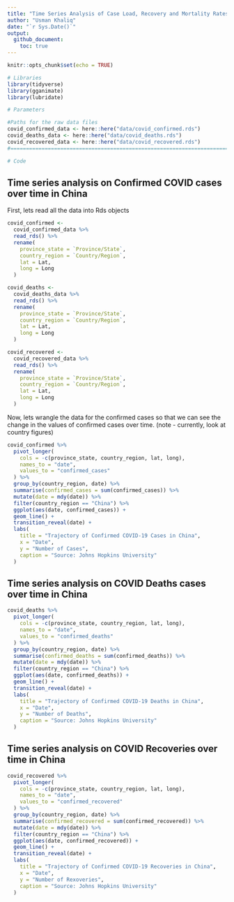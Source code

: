 ```yaml
---
title: "Time Series Analysis of Case Load, Recovery and Mortality Rates"
author: "Usman Khaliq"
date: "`r Sys.Date()`"
output: 
  github_document:
    toc: true
---
```


```r
knitr::opts_chunk$set(echo = TRUE)
```

```r
# Libraries
library(tidyverse)
library(gganimate)
library(lubridate)

# Parameters

#Paths for the raw data files
covid_confirmed_data <- here::here("data/covid_confirmed.rds")
covid_deaths_data <- here::here("data/covid_deaths.rds")
covid_recovered_data <- here::here("data/covid_recovered.rds")
#==========================================================================

# Code
```

## Time series analysis on Confirmed COVID cases over time in China

First, lets read all the data into Rds objects
```r
covid_confirmed <-
  covid_confirmed_data %>% 
  read_rds() %>% 
  rename(
    province_state = `Province/State`,
    country_region = `Country/Region`,
    lat = Lat,
    long = Long
  )

covid_deaths <-
  covid_deaths_data %>% 
  read_rds() %>% 
  rename(
    province_state = `Province/State`,
    country_region = `Country/Region`,
    lat = Lat,
    long = Long
  )

covid_recovered <-
  covid_recovered_data %>% 
  read_rds() %>% 
  rename(
    province_state = `Province/State`,
    country_region = `Country/Region`,
    lat = Lat,
    long = Long
  )
```

Now, lets wrangle the data for the confirmed cases so that we can see the change in the values of confirmed cases over time.
(note - currently, look at country figures) 

```r

covid_confirmed %>% 
  pivot_longer(
    cols = -c(province_state, country_region, lat, long),
    names_to = "date",
    values_to = "confirmed_cases"
  ) %>% 
  group_by(country_region, date) %>% 
  summarise(confirmed_cases = sum(confirmed_cases)) %>% 
  mutate(date = mdy(date)) %>% 
  filter(country_region == "China") %>% 
  ggplot(aes(date, confirmed_cases)) +
  geom_line() +
  transition_reveal(date) +
  labs(
    title = "Trajectory of Confirmed COVID-19 Cases in China",
    x = "Date",
    y = "Number of Cases",
    caption = "Source: Johns Hopkins University"
  )

```

## Time series analysis on COVID Deaths cases over time in China

```r
covid_deaths %>% 
  pivot_longer(
    cols = -c(province_state, country_region, lat, long),
    names_to = "date",
    values_to = "confirmed_deaths"
  ) %>% 
  group_by(country_region, date) %>% 
  summarise(confirmed_deaths = sum(confirmed_deaths)) %>% 
  mutate(date = mdy(date)) %>% 
  filter(country_region == "China") %>% 
  ggplot(aes(date, confirmed_deaths)) +
  geom_line() +
  transition_reveal(date) +
  labs(
    title = "Trajectory of Confirmed COVID-19 Deaths in China",
    x = "Date",
    y = "Number of Deaths",
    caption = "Source: Johns Hopkins University"
  )
```

## Time series analysis on COVID Recoveries over time in China

```r
covid_recovered %>% 
  pivot_longer(
    cols = -c(province_state, country_region, lat, long),
    names_to = "date",
    values_to = "confirmed_recovered"
  ) %>% 
  group_by(country_region, date) %>% 
  summarise(confirmed_recovered = sum(confirmed_recovered)) %>% 
  mutate(date = mdy(date)) %>% 
  filter(country_region == "China") %>% 
  ggplot(aes(date, confirmed_recovered)) +
  geom_line() +
  transition_reveal(date) +
  labs(
    title = "Trajectory of Confirmed COVID-19 Recoveries in China",
    x = "Date",
    y = "Number of Rexoveries",
    caption = "Source: Johns Hopkins University"
  )
```

